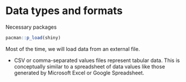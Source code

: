 # Data types and formats

Necessary packages

```r
pacman::p_load(shiny)
```

Most of the time, we will load data from an external file.

-   CSV or comma-separated values files represent tabular data. This is conceptually similar to a spreadsheet of data values like those generated by Microsoft Excel or Google Spreadsheet. 

